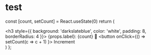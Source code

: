 # test

  const [count, setCount] =
    React.useState(0)
  return (
    <div>
      <h3 style={{
        background: 'darkslateblue',
        color: 'white',
        padding: 8,
        borderRadius: 4
      }}>
        {props.label}: {count} 🧮
      </h3>
      <button
        onClick={() =>
          setCount(c => c + 1)
        }>
        Increment
      </button>
    </div>
  )
};


<Counter label='1'/>
